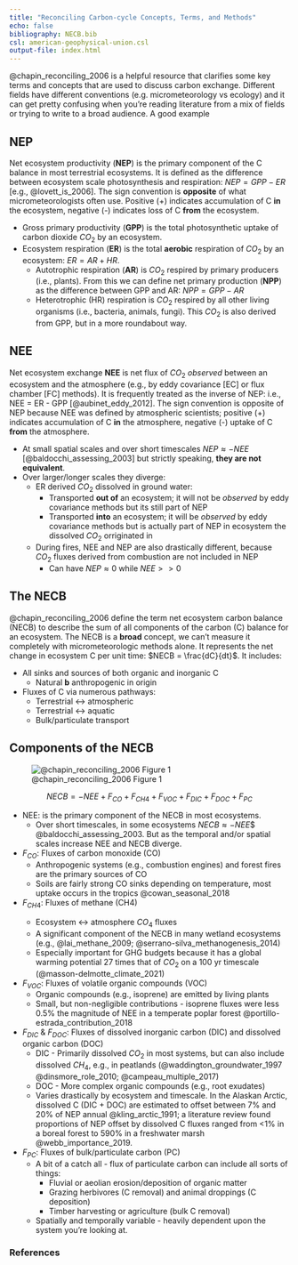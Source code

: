```yaml
---
title: "Reconciling Carbon-cycle Concepts, Terms, and Methods"
echo: false
bibliography: NECB.bib
csl: american-geophysical-union.csl
output-file: index.html
---
```


@chapin_reconciling_2006 is a helpful resource that clarifies some key terms and concepts that are used to discuss carbon exchange.  Different fields have different conventions (e.g. micrometeorology vs ecology) and it can get pretty confusing when you're reading literature from a mix of fields or trying to write to a broad audience.  A good example  

## NEP

Net ecosystem productivity (**NEP**) is the primary component of the C balance in most terrestrial ecosystems.  It is defined as the difference between ecosystem scale photosynthesis and respiration: $NEP = GPP - ER$ [e.g., @lovett_is_2006]. The sign convention is **opposite** of what micrometeorologists often use.  Positive (+) indicates accumulation of C **in** the ecosystem, negative (-) indicates loss of C **from** the ecosystem.

* Gross primary productivity (**GPP**) is the total photosynthetic uptake of carbon dioxide $CO_2$ by an ecosystem.
* Ecosystem respiration (**ER**) is the total **aerobic** respiration of $CO_2$ by an ecosystem: $ER = AR + HR$.
  * Autotrophic respiration (**AR**) is $CO_2$ respired by primary producers (i.e., plants). From this we can define net primary production (**NPP**) as the difference between GPP and AR: $NPP = GPP-AR$
  * Heterotrophic (HR) respiration is $CO_2$ respired by all other living organisms (i.e., bacteria, animals, fungi).  This $CO_2$ is also derived from GPP, but in a more roundabout way.

## NEE

Net ecosystem exchange **NEE** is net flux of $CO_2$ *observed* between an ecosystem and the atmosphere (e.g., by eddy covariance [EC] or flux chamber [FC] methods).  It is frequently treated as the inverse of NEP: i.e., NEE = ER - GPP [@aubinet_eddy_2012].  The sign convention is opposite of NEP because NEE was defined by atmospheric scientists; positive (+) indicates accumulation of C **in** the atmosphere, negative (-) uptake of C **from** the atmosphere.

* At small spatial scales and over short timescales $NEP \approx -NEE$ [@baldocchi_assessing_2003] but strictly speaking, **they are not equivalent**.
* Over larger/longer scales they diverge:
  * ER derived $CO_2$ dissolved in ground water:
    * Transported **out of** an ecosystem; it will not be *observed* by eddy covariance methods but its still part of NEP
    * Transported **into** an ecosystem; it will be *observed* by eddy covariance methods but is actually part of NEP in ecosystem the dissolved $CO_2$ orriginated in
  * During fires, NEE and NEP are also drastically different, because $CO_2$ fluxes derived from combustion are not included in NEP
    * Can have $NEP \approx 0$ while $NEE >> 0$


## The NECB

@chapin_reconciling_2006 define the term net ecosystem carbon balance (NECB) to describe the sum of all components of the carbon (C) balance for an ecosystem.  The NECB is a <b>broad</b> concept, we can't measure it completely with micrometeorologic methods alone.  It represents the net change in ecosystem C per unit time: $NECB = \frac{dC}{dt}$.  It includes:

* All sinks and sources of both organic and inorganic C
  * Natural **b** anthropogenic in origin
* Fluxes of C via numerous pathways:
  * Terrestrial &harr; atmospheric
  * Terrestrial &harr; aquatic
  * Bulk/particulate transport

## Components of the NECB

![@chapin_reconciling_2006 Figure 1](images/Chapin_fig_1.png)

$$
NECB = -NEE + F_{CO} + F_{CH4} + F_{VOC} + F_{DIC} + F_{DOC} + F_{PC}
$$

* NEE: is the primary component of the NECB in most ecosystems.
  * Over short timescales, in some ecosystems $NECB \approx -NEE$$ @baldocchi_assessing_2003.  But as the temporal and/or spatial scales increase NEE and NECB diverge.
* $F_{CO}$: Fluxes of carbon monoxide (CO)
  * Anthropogenic systems (e.g., combustion engines) and forest fires are the primary sources of CO
  * Soils are fairly strong CO sinks depending on temperature, most uptake occurs in the tropics @cowan_seasonal_2018
* $F_{CH4}$: Fluxes of methane (CH4)</li>
  * Ecosystem &harr; atmosphere $CO_4$ fluxes
  * A significant component of the NECB in many wetland ecosystems (e.g., @lai_methane_2009; @serrano-silva_methanogenesis_2014)
  * Especially important for GHG budgets because it has a global warming potential 27 times that of $CO_2$ on a 100 yr timescale (@masson-delmotte_climate_2021)
* $F_{VOC}$: Fluxes of volatile organic compounds (VOC)
  * Organic compounds (e.g., isoprene) are emitted by living plants
  * Small, but non-negligible contributions - isoprene fluxes were less 0.5% the magnitude of NEE in a temperate poplar forest @portillo-estrada_contribution_2018
* $F_{DIC}$ & $F_{DOC}$: Fluxes of dissolved inorganic carbon (DIC) and dissolved organic carbon (DOC)
  * DIC - Primarily dissolved $CO_2$ in most systems, but can also include dissolved $CH_4$, e.g., in peatlands (@waddington_groundwater_1997 @dinsmore_role_2010; @campeau_multiple_2017)
  * DOC - More complex organic compounds (e.g., root exudates)
  * Varies drastically by ecosystem and timescale.  In the Alaskan Arctic, dissolved C (DIC + DOC) are estimated to offset between 7% and 20% of NEP annual @kling_arctic_1991; a literature review found proportions of NEP offset by dissolved C fluxes ranged from <1% in a boreal forest to 590% in a freshwater marsh @webb_importance_2019.
* $F_{PC}$: Fluxes of bulk/particulate carbon (PC)
  * A bit of a catch all - flux of particulate carbon can include all sorts of things:
    * Fluvial or aeolian erosion/deposition of organic matter
    * Grazing herbivores (C removal) and animal droppings (C deposition)
    * Timber harvesting or agriculture (bulk C removal)
  * Spatially and temporally variable - heavily dependent upon the system you're looking at.

### References

::: {#refs}
:::